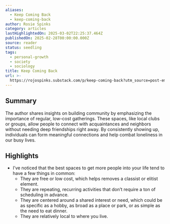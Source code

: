 ```yaml
---
aliases:
  - Keep Coming Back
  - keep-coming-back
author: Rosie Spinks
category: articles
lastHighlightedOn: 2025-03-02T22:25:37.464Z
publishedOn: 2025-02-28T00:00:00.000Z
source: reader
status: seedling
tags:
  - personal-growth
  - society
  - sociology
title: Keep Coming Back
url: >-
  https://rojospinks.substack.com/p/keep-coming-back?utm_source=post-email-title&publication_id=4486&post_id=158037835&utm_campaign=email-post-title&isFreemail=true&r=og9hp&triedRedirect=true&utm_medium=email
---
```

## Summary

The author shares insights on building community by emphasizing the importance of regular, low-cost gatherings. These spaces, like local clubs or groups, allow people to connect with acquaintances and neighbors without needing deep friendships right away. By consistently showing up, individuals can form meaningful connections and help combat loneliness in our busy lives.

## Highlights

- I’ve noticed that the best spaces to get more people into your life tend to have a few things in common:
  - They are free or low cost, which helps removes a classist or elitist element.
  - They are repeating, recurring activities that don’t require a ton of scheduling in advance.
  - They are centered around a shared interest or need, which could be as specific as a hobby, as broad as a place or park, or as simple as the need to eat dinner.
  - They are relatively local to where you live.
